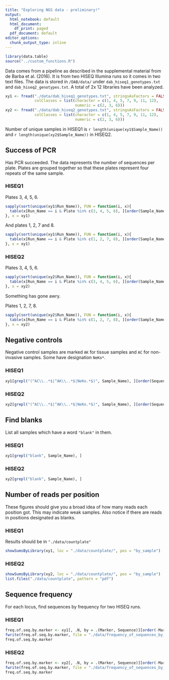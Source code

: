 ```yaml
---
title: "Exploring NGS data - preliminary!"
output:
  html_notebook: default
  html_document:
    df_print: paged
  pdf_document: default
editor_options:
  chunk_output_type: inline
---
```


```r
library(data.table)
source("../custom_functions.R")
```

Data comes from a pipeline as described in the supplemental material from de Barba et al. (2016). It is from two HISEQ Illumina runs so it comes in two text files. The data is stored in `/DAB/data/` under `dab_hiseq1_genotypes.txt` and `dab_hiseq2_genotypes.txt`. A total of 2x 12 libraries have been analyzed.

```r
xy1 <- fread("./data/dab_hiseq1_genotypes.txt", stringsAsFactors = FALSE,
             colClasses = list(character = c(1, 4, 5, 7, 9, 11, 12),
                               numeric = c(2, 3, 6)))
xy2 <- fread("./data/dab_hiseq2_genotypes.txt", stringsAsFactors = FALSE,
             colClasses = list(character = c(1, 4, 5, 7, 9, 11, 12),
                               numeric = c(2, 3, 6)))
```


Number of unique samples in HISEQ1 is `r length(unique(xy1$Sample_Name))` and `r length(unique(xy2$Sample_Name))` in HISEQ2.

## Success of PCR
Has PCR succeeded. The data represents the number of sequences per plate. Plates are grouped together so that these plates represent four repeats of the same sample.

### HISEQ1
Plates 3, 4, 5, 6.
```r
sapply(sort(unique(xy1$Run_Name)), FUN = function(i, x){
  table(x[Run_Name == i & Plate %in% c(3, 4, 5, 6), ][order(Sample_Name, Marker, Plate, length)][, Plate])
}, x = xy1)
```

And plates 1, 2, 7 and 8.
```r
sapply(sort(unique(xy1$Run_Name)), FUN = function(i, x){
  table(x[Run_Name == i & Plate %in% c(1, 2, 7, 8), ][order(Sample_Name, Marker, Plate, length)][, Plate])
}, x = xy1)
```

### HISEQ2
Plates 3, 4, 5, 6.
```r
sapply(sort(unique(xy2$Run_Name)), FUN = function(i, x){
  table(x[Run_Name == i & Plate %in% c(3, 4, 5, 6), ][order(Sample_Name, Marker, Plate, length)][, Plate])
}, x = xy2)
```
Something has gone awry.

Plates 1, 2, 7, 8.
```r
sapply(sort(unique(xy2$Run_Name)), FUN = function(i, x){
  table(x[Run_Name == i & Plate %in% c(1, 2, 7, 8), ][order(Sample_Name, Marker, Plate, length)][, Plate])
}, x = xy2)
```

## Negative controls
Negative control samples are marked `AK` for tissue samples and `AC` for non-invasive samples. Some have designation `NeKo*`.

### HISEQ1
```r
xy1[grepl("(^AC\\..*$|^AK\\..*$|NeKo.*$)", Sample_Name), ][order(Sequence, Run_Name, Sample_Name, Plate, Marker)]
```

### HISEQ2
```r
xy2[grepl("(^AC\\..*$|^AK\\..*$|NeKo.*$)", Sample_Name), ][order(Sequence, Run_Name, Sample_Name, Plate, Marker)]
```


## Find blanks

List all samples which have a word `"blank"` in them.

### HISEQ1
```r
xy1[grepl("blank", Sample_Name), ]
```

### HISEQ2
```r
xy2[grepl("blank", Sample_Name), ]
```

## Number of reads per position
These figures should give you a broad idea of how many reads each position got. This may indicate weak samples. Also notice if there are reads in positions designated as blanks.

### HISEQ1
Results should be in `"./data/countplate"`
```r
showSumsByLibrary(xy1, loc = "./data/countplate/", pos = "by_sample")
```

### HISEQ2
```r
showSumsByLibrary(xy2, loc = "./data/countplate/", pos = "by_sample")
list.files("./data/countplate", pattern = "pdf")
```

## Sequence frequency

For each locus, find sequences by frequency for two HISEQ runs.

### HISEQ1
```r
freq.of.seq.by.marker <- xy1[, .N, by = .(Marker, Sequence)][order(-Marker, N, decreasing = TRUE), .(Marker, N, Sequence)]
fwrite(freq.of.seq.by.marker, file = "./data/frequency_of_sequences_by_marker_hiseq1.txt", sep = "\t")
freq.of.seq.by.marker
```

### HISEQ2
```r
freq.of.seq.by.marker <- xy2[, .N, by = .(Marker, Sequence)][order(-Marker, N, decreasing = TRUE), .(Marker, N, Sequence)]
fwrite(freq.of.seq.by.marker, file = "./data/frequency_of_sequences_by_marker_hiseq2.txt", sep = "\t")
freq.of.seq.by.marker
```

